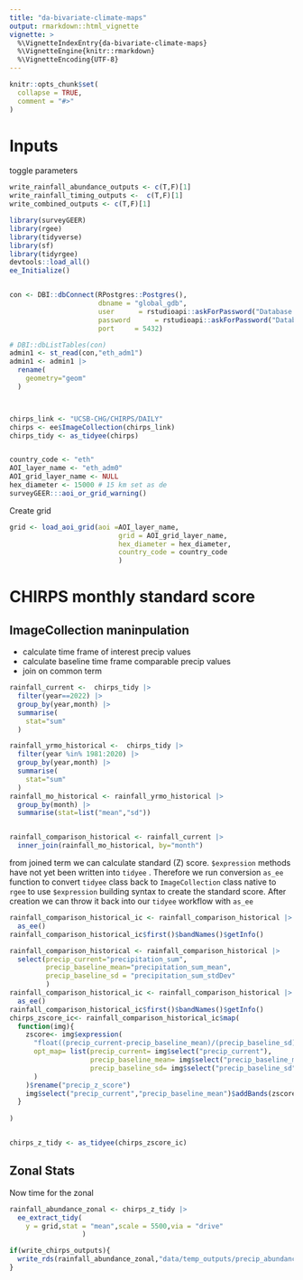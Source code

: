 ```yaml
---
title: "da-bivariate-climate-maps"
output: rmarkdown::html_vignette
vignette: >
  %\VignetteIndexEntry{da-bivariate-climate-maps}
  %\VignetteEngine{knitr::rmarkdown}
  %\VignetteEncoding{UTF-8}
---
```


```r
knitr::opts_chunk$set(
  collapse = TRUE,
  comment = "#>"
)
```

# Inputs

toggle parameters
```r
write_rainfall_abundance_outputs <- c(T,F)[1]
write_rainfall_timing_outputs <-  c(T,F)[1]
write_combined_outputs <- c(T,F)[1]

```

```r
library(surveyGEER)
library(rgee)
library(tidyverse)
library(sf)
library(tidyrgee)
devtools::load_all()
ee_Initialize()


con <- DBI::dbConnect(RPostgres::Postgres(),
                      dbname = "global_gdb",
                      user      = rstudioapi::askForPassword("Database user"),
                      password      = rstudioapi::askForPassword("Database password"),
                      port     = 5432)

# DBI::dbListTables(con)
admin1 <- st_read(con,"eth_adm1")
admin1 <- admin1 |> 
  rename(
    geometry="geom"
  )



chirps_link <- "UCSB-CHG/CHIRPS/DAILY"
chirps <- ee$ImageCollection(chirps_link)
chirps_tidy <- as_tidyee(chirps)


country_code <- "eth"
AOI_layer_name <- "eth_adm0"
AOI_grid_layer_name <- NULL
hex_diameter <- 15000 # 15 km set as de
surveyGEER:::aoi_or_grid_warning()

```


Create grid
```r

grid <- load_aoi_grid(aoi =AOI_layer_name,
                           grid = AOI_grid_layer_name,
                           hex_diameter = hex_diameter,
                           country_code = country_code
                           )

```
# CHIRPS monthly standard score
## ImageCollection maninpulation

- calculate time frame of interest precip values
- calculate baseline time frame comparable precip values
- join on common term


```r
rainfall_current <-  chirps_tidy |> 
  filter(year==2022) |> 
  group_by(year,month) |> 
  summarise(
    stat="sum"
  )

rainfall_yrmo_historical <-  chirps_tidy |> 
  filter(year %in% 1981:2020) |> 
  group_by(year,month) |> 
  summarise(
    stat="sum"
  ) 
rainfall_mo_historical <- rainfall_yrmo_historical |> 
  group_by(month) |> 
  summarise(stat=list("mean","sd"))


rainfall_comparison_historical <- rainfall_current |> 
  inner_join(rainfall_mo_historical, by="month")
```

from joined term we can calculate standard (Z) score. `$expression` methods have not yet been written into `tidyee` . Therefore we run conversion `as_ee` function to convert `tidyee` class back to `ImageCollection` class native to `rgee` to use `$expression` building syntax to create the standard score. After creation we can throw it back into our `tidyee` workflow with `as_ee`

```r
rainfall_comparison_historical_ic <- rainfall_comparison_historical |> 
  as_ee()
rainfall_comparison_historical_ic$first()$bandNames()$getInfo()

rainfall_comparison_historical <- rainfall_comparison_historical |> 
  select(precip_current="precipitation_sum",
         precip_baseline_mean="precipitation_sum_mean",
         precip_baseline_sd = "precipitation_sum_stdDev"
         )
rainfall_comparison_historical_ic <- rainfall_comparison_historical |> 
  as_ee()
rainfall_comparison_historical_ic$first()$bandNames()$getInfo()
chirps_zscore_ic<- rainfall_comparison_historical_ic$map(
  function(img){
    zscore<- img$expression(
      "float((precip_current-precip_baseline_mean)/(precip_baseline_sd))",
      opt_map= list(precip_current= img$select("precip_current"),
                    precip_baseline_mean= img$select("precip_baseline_mean"),
                    precip_baseline_sd= img$select("precip_baseline_sd")
      )
    )$rename("precip_z_score")
    img$select("precip_current","precip_baseline_mean")$addBands(zscore)
  }
  
) 


chirps_z_tidy <- as_tidyee(chirps_zscore_ic)
```

## Zonal Stats
Now time for the zonal 

```r

rainfall_abundance_zonal <- chirps_z_tidy |> 
  ee_extract_tidy(
    y = grid,stat = "mean",scale = 5500,via = "drive"
                  )

if(write_chirps_outputs){
  write_rds(rainfall_abundance_zonal,"data/temp_outputs/precip_abundance_z_grid.rds")
}

```
